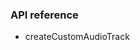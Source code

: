 <PlatformWrapper platform="web">

### API reference

- <Link to="{{Global.API_REF_WEB_ROOT_VOICE_SDK}}/interfaces/iagorartc.html#createcustomaudiotrack">createCustomAudioTrack</Link>

</PlatformWrapper>
